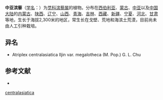 {{Speciesbox
| name = 中亚滨藜
| status = 
| status_system = 
| image = 
| genus = Atriplex
| species = centralasiatica
| authority = Iljin
| subdivision_ranks =[[变种|变种]]
| subdivision =
* 中亚滨藜 ''A. c.'' var. ''centralasiatica''
* [[大苞滨藜|大苞滨藜]] ''A. c.'' var. ''megalotheca''
}}

'''中亚滨藜'''（[[学名|学名]]：{{lang|la|''Atriplex centralasiatica''}}）为[[苋科|苋科]][[滨藜属|滨藜属]]的植物。分布在[[西伯利亚|西伯利亚]]、[[蒙古|蒙古]]、[[中亚|中亚]]以及[[中国大陆|中国大陆]]的[[内蒙古|内蒙古]]、[[陕西|陕西]]、[[辽宁|辽宁]]、[[山西|山西]]、[[青海|青海]]、[[吉林|吉林]]、[[西藏|西藏]]、[[新疆|新疆]]、[[宁夏|宁夏]]、[[河北|河北]]、[[甘肃|甘肃]]等地，生长于海拔2,300米的地区，常生长在戈壁、荒地和海滨土荒漠，目前尚未由人工引种栽培。

== 异名 ==
* Atriplex centralasiatica Iljin var. megalotheca (M. Pop.) G. L. Chu

== 参考文献 ==
<div class="references-small">
* {{cite web| url =http://www.bioinfo.cn/db05/KmzwSpecies.php?action=view&id=3353| title =中亚滨藜（原变种）| work =《中国高等植物数据库全库》| publisher =中国科学院微生物研究所| author =昆明植物研究所| accessdate =2009-02-24| deadurl =yes| archiveurl =https://web.archive.org/web/20160305064214/http://www.bioinfo.cn/db05/KmzwSpecies.php?action=view&id=3353| archivedate =2016-03-05}}
</div>
{{Taxonbar|from=Q10871692}}

{{DEFAULTSORT:Atriplex centralasiatica}}
[[Category:滨藜属|centralasiatica]]


{{Amaranthaceae-stub}}